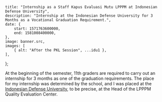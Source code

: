 
    title: "Internship as a Staff Kapus Evaluasi Mutu LPPPM at Indonesian Defense University",
    description: "Internship at the Indonesian Defense University for 3 Months as a Vocational Graduation Requirement.",
    date: {
        start: 1571763600000,
        end: 1581008400000,
    },
    image: banner.src,
    images: [
        { alt: "After the PKL Session", ...idu1 },
    ],
};

At the beginning of the semester, 11th graders are required to carry out an internship for 3 months as one of the graduation requirements. The place for my internship was determined by the school, and I was placed at the [Indonesian Defense University](https://www.idu.ac.id), to be precise, at the Head of the LPPPM Quality Evaluation Center.

